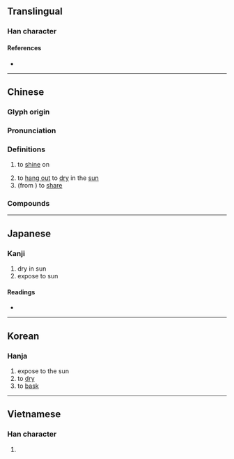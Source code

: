 {{also|晒}}
{{character info/new}}
==Translingual==

===Han character===
{{Han char|rn=72|rad=日|as=19|sn=23|four=67011|canj=AMMP|ids=⿰日麗}}

====References====
* {{Han ref|kx=0501.440|dkj=14266|dj=0872.190|hdz=21542.140|uh=66EC|ud=26348|bh=C5CE|bd=50638}}

----

==Chinese==
{{zh-forms|s=晒|t2=晒}}

===Glyph origin===
{{Han etym}}

===Pronunciation===
{{zh-pron
|m=shài
|c=saai3
|mn=sài
|w=2so,2sa
|mc=y
|oc=y
|ma=Zh-shài.ogg
|cat=v
}}

===Definitions===
{{zh-hanzi}}

# {{lb|zh|of the sun}} to [[shine]] on
# to [[hang out]] to [[dry]] in the [[sun]]
# (from {{bor|zh|en|-}}) to [[share]]

===Compounds===
{{zh-der|曬黑|曬傷|曬熟|曬場|曬乾|曬暖|曬臺|曬太陽|曬圖|曬煙|曬種}}

{{zh-cat|Elementary}}

----

==Japanese==

===Kanji===
{{ja-kanji|grade=|rs=日19}}

# dry in sun
# expose to sun

====Readings====
* {{ja-readings|on=[[さい]] (sai)|kun=[[さらす]] (sarasu), [[さらし]] (sarashi)}}

----

==Korean==

===Hanja===
{{ko-hanja|hangeul=[[쇄]]|eumhun=|rv=swae|mr=swae|y=sway}}

# expose to the sun
# to [[dry]]
# to [[bask]]

----

==Vietnamese==

===Han character===
{{vi-hantu|[[sái]]|rs=日19}}

# {{defn|lang=vi|sort=日19}}